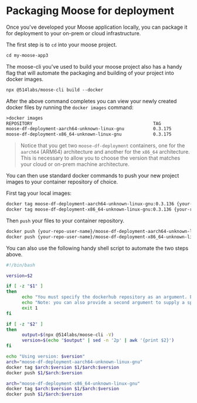 # Packaging Moose for deployment

Once you've developed your Moose application locally, you can package it for deployment to your on-prem or cloud infrastructure.

The first step is to `cd` into your moose project.

```txt filename="Terminal" copy
cd my-moose-app3
```

The moose-cli you've used to build your moose project also has a handy flag that will automate the packaging and building of your project into docker images.

```txt filename="Terminal" copy
npx @514labs/moose-cli build --docker
```

After the above command completes you can view your newly created docker files by running the `docker images` command:

```txt filename="Terminal" copy
>docker images
REPOSITORY                                              TAG               IMAGE ID       CREATED              SIZE
moose-df-deployment-aarch64-unknown-linux-gnu           0.3.175           c50674c7a68a   About a minute ago   155MB
moose-df-deployment-x86_64-unknown-linux-gnu            0.3.175           e5b449d3dea3   About a minute ago   163MB
```

> Notice that you get two `moose-df-deployment` containers, one for the `aarch64` (ARM64) architecture and another for the `x86_64` architecture. This is necessary to allow you to choose the version that matches your cloud or on-prem machine architecture.

You can then use standard docker commands to push your new project images to your container repository of choice.

First tag your local images:

```txt filename="Terminal" copy
docker tag moose-df-deployment-aarch64-unknown-linux-gnu:0.3.136 {your-repo-user-name}/moose-df-deployment-aarch64-unknown-linux-gnu:0.3.136
docker tag moose-df-deployment-x86_64-unknown-linux-gnu:0.3.136 {your-repo-user-name}/moose-df-deployment-x86_64-unknown-linux-gnu:0.3.136
```

Then `push` your files to your container repository.

```txt filename="Terminal" copy
docker push {your-repo-user-name}/moose-df-deployment-aarch64-unknown-linux-gnu:0.3.175
docker push {your-repo-user-name}/moose-df-deployment-x86_64-unknown-linux-gnu:0.3.175
```

You can also use the following handy shell script to automate the two steps above.

```bash filename="push.sh" copy
#!/bin/bash

version=$2

if [ -z "$1" ]
then
      echo "You must specify the dockerhub repository as an argument. Example: ./push.sh container-repo-name"
      echo "Note: you can also provide a second argument to supply a specific version tag - otherwise this script will use the same version as the latest moose-cli on Github."
      exit 1
fi

if [ -z "$2" ]
then
      output=$(npx @514labs/moose-cli -V)
      version=$(echo "$output" | sed -n '2p' | awk '{print $2}')
fi

echo "Using version: $version"
arch="moose-df-deployment-aarch64-unknown-linux-gnu"
docker tag $arch:$version $1/$arch:$version
docker push $1/$arch:$version

arch="moose-df-deployment-x86_64-unknown-linux-gnu"
docker tag $arch:$version $1/$arch:$version
docker push $1/$arch:$version
```
